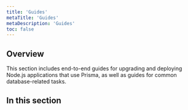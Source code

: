```yaml
---
title: 'Guides'
metaTitle: 'Guides'
metaDescription: 'Guides'
toc: false
---
```


## Overview

This section includes end-to-end guides for upgrading and deploying Node.js applications that use Prisma, as well as guides for common database-related tasks.

## In this section

<Subsections />
